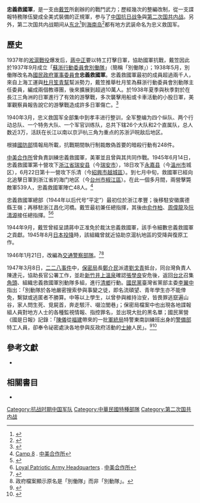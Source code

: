 {{refimprove|time=2019-08-24T06:45:04+00:00}}
{{Infobox military unit
| 名稱 = 忠義救國軍
| 時期 = 1938年5月-1946年1月21日
| 效忠 = {{ROC-1928}}[[國民政府|國民政府]]<br />{{KMT|22px}}
| 國家 = {{CHN-1928}}
| 著名指揮官 = [[戴笠|戴笠]]
}}
'''忠義救國軍'''，是一支由[[戴笠|戴笠]]所創辦的的戰鬥武力；歷經幾次的整編改制，從一支諜報特務隊伍變成全美式裝備的正規軍，参与了[[中国抗日战争|中国抗日战争]]與[[第二次国共内战|第二次国共内战]]。另外，第二次国共内战期间从[[中国东北地区|东北]]<ref>{{Cite web |url=http://mudanjiang.dbw.cn/system/2013/04/03/054687128.shtml |title=解放战争时期东北剿匪情况汇编 |accessdate=2017-04-06 |author=苏亮 |date=2013-04-03 |work=编辑：臧淼 |publisher=牡丹江新闻网，来源：牡市博物馆和烈士纪念馆管理处 |language=Zh-hans |deadurl=yes |archiveurl=https://web.archive.org/web/20150414124622/http://mudanjiang.dbw.cn/system/2013/04/03/054687128.shtml |archivedate=2015-04-14 }}</ref>到[[海南岛|海南岛]]<ref>{{Cite web |url=http://www.hnszw.org.cn/data/news/2015/12/80100/ |title=剿匪、镇反和抗美援朝 |accessdate=2017-04-06 |author= |date=2015-12-17 |work= |publisher=海南史志网，来源：中国共产党海南历史（第二卷） |language=Zh-hans |archive-url=https://web.archive.org/web/20160212170631/http://www.hnszw.org.cn/data/news/2015/12/80100/ |archive-date=2016-02-12 |dead-url=yes }}</ref>都有地方武装命名为忠义救国军。

==歷史==
1937年的[[淞滬戰役|淞滬戰役]]爆发后，[[蔣中正|蔣中正]]要以特工打擊日軍，協助國軍抗戰，戴笠因此於1937年9月成立「[[蘇浙行動委員會別働隊|蘇浙行動委員會別働隊]]」（簡稱「別働隊」）；1938年5月，別働隊改名為[[國民政府軍事委員會|國民政府軍事委員會]]'''忠義救國軍'''。忠義救國軍最初的成員超過兩千人，來自上海工運與[[杜月笙|杜月笙]][[青幫|青幫]]幫派勢力，戴笠推舉杜月笙為蘇浙行動委員會別動隊主任委員，編成兩個教導團，後來擴展到超過10萬人。於1938年夏季與秋季對於在長江三角洲的日軍進行了有效的游擊戰，多次襲擊用船或卡車活動的小股日軍，美軍觀察員報告說它的游擊戰造成許多日軍傷亡。<ref name="Wakeman2003">{{cite book|author=Frederic E. Wakeman|title=''Spymaster: Dai Li and the Chinese Secret Service''|url=http://books.google.com/books?id=jYYYQYK6FAYC&pg=PA266|year=2003|publisher=University of California Press|isbn=978-0-520-92876-3|page=266}}</ref>

1940年3月，忠义救国军全部集中到孝丰进行整训，全军整编为四个纵队、两个行动总队、一个特务大队、一个军官训练队，总共下辖26个大队和2个直属队，总人数近3万，活跃在长江以南以京沪杭三角为重点的苏浙沪皖敌后地区。

根據[[中華民國國防部|國防部]]情報局所載，抗戰期間執行制裁敵偽首要的暗殺行動有248件。

[[中美合作所|中美合作所]]曾負責訓練忠義救國軍，美軍並且曾與其共同作戰。1945年6月14日，忠義救國軍第十營攻下[[浙江省_(中華民國)|浙江省]][[瑞安县|瑞安县]]（今[[瑞安市|瑞安市]]），18日攻下[[永嘉县|永嘉县]]（今[[溫州市|溫州市]]城区），6月22日第十一營攻下乐清（今[[紹興市|紹興市]][[越城區|越城區]]）。到七月中旬，救國軍已經向北追擊日軍到浙江省的海门地区（今[[台州市|台州市]][[椒江區|椒江區]]）。在此一個多月間，兩營擊斃敵軍539人，忠義救國軍陣亡48人。<ref>[http://www.saconavy.com/Camps/Camp_8.htm Camp 8] {{Wayback|url=http://www.saconavy.com/Camps/Camp_8.htm |date=20160304233703 }}. [[中美合作所|中美合作所]]</ref>

忠義救國軍總部（1944年以后代号“平定”）最初位於浙江孝豐；後移駐安徽廣德縣王嶺；再移駐浙江昌化河橋。戴笠最初兼任總指揮，其後由[[俞作柏|俞作柏]]、[[周偉龍|周偉龍]]及[[阮清源|阮清源]]接任總指揮。<ref>{{Cite web |url=http://www.huaxia.com/zhwh/wszs/2013/03/3270528.html |title=“忠义救国军”的由来：前身为“苏浙行委别动队” |access-date=2016-07-05 |archive-url=https://web.archive.org/web/20140918063319/http://huaxia.com/zhwh/wszs/2013/03/3270528.html |archive-date=2014-09-18 |dead-url=no }}</ref><ref>[http://www.saconavy.com/Camps/loyal_patriotic_army_headquarters.htm Loyal Patriotic Army Headquarters] {{Wayback|url=http://www.saconavy.com/Camps/loyal_patriotic_army_headquarters.htm |date=20150304115617 }}. [[中美合作所|中美合作所]]</ref>

1944年9月，戴笠曾經呈請蔣中正准免於裁汰忠義救國軍，該手令細數忠義救國軍之貢獻。1945年8月[[日本投降|日本投降]]時，該組織曾就近協助京滬杭地區的受降與復原工作。

1946年1月21日，改編為[[交通警察部队|交通警察部隊]]。<ref name="陳進金">{{Cite journal | url=http://www.drnh.gov.tw/ImagesPost/365fe047-7f22-47fb-a84e-d4d5f94cbe43/19036c97-3e88-415c-9c4e-d728b91c910c_ALLFILES.pdf | format=PDF | journal=國史館館刊 | issue=第三十三期 | date=2012年9月 | author=陳進金 | title=戴笠與忠義救國軍 | deadurl=yes | archiveurl=https://web.archive.org/web/20150624183008/http://www.drnh.gov.tw/ImagesPost/365fe047-7f22-47fb-a84e-d4d5f94cbe43/19036c97-3e88-415c-9c4e-d728b91c910c_ALLFILES.pdf | archivedate=2015年6月24日 | df= }}</ref>{{rp|95-96}}<ref>政府檔案顯示原名是「別働隊」而非「別動隊」。{{cite web
| url = https://art.archives.gov.tw/FilePublish.aspx?FileID=1108
| title = 檔案瀏覽>民國38年以前國家重大發展：抗日戰爭>重要戰役與軍事勤務>忠義救國軍>忠義救國軍組織案
| website = 國家發展委員會檔案管理局-檔案支援教學網
| access-date = 2020-09-11
| archive-date = 2020-08-11
| archive-url = https://web.archive.org/web/20200811123332/https://art.archives.gov.tw/FilePublish.aspx?FileID=1108
| dead-url = no
}}</ref>

1947年3月8日，[[二二八事件|二二八事件]]中，[[國民政府軍事委員會調查統計局#第二次国共内战期间|保密局]]長[[鄭介民|鄭介民]]派遣[[劉戈青|劉戈青]]抵台，同台灣負責人陳達元，協助長官公署工作，並赴[[新竹縣|新竹]][[清泉溫泉|井上溫泉]]確認[[張學良|張學良]]安危後，返回[[台北|台北]]召集[[角頭|角頭]]、組織忠義救國軍別動隊多組，進行[[清鄉|清鄉]]行動。[[國民黨|國民黨]]臺灣省黨部主委[[李翼中|李翼中]]指出：「別動隊於各地嚴密搜索參與事變之徒，即名流碩望、青年學生亦不能倖免，繫獄或逃匿者不勝算。中等以上學生，以曾參與維持治安，皆畏罪逃竄遍山谷，家人問生死、覓屍首，奔走駭汗、啜泣閭巷」；保密局檔案中也出現各地諜報組人員對地方人士的各種監視情報、指控罪名，並出現大批的黑名單；國民黨營《國是日報》記錄：「[[陳儀|陳儀]]從[[福建|福建]]帶來的一批[[軍統局|軍統局]]特警東南訓練班出身的[[警備總部|警備部]]特工人員，卻奉令祕密處決各地參與反政府活動的[[士紳|士紳]]人民」。<ref name="陳翠蓮2017">{{cite book|author=陳翠蓮|title=重構二二八：戰後美中體制、中國統治模式與臺灣|url=https://books.google.com/books?id=tc4nDwAAQBAJ|date=24 February 2017|publisher=讀書共和國出版集團／衛城出版|isbn=978-986-93518-7-4|pages=271-273|access-date=2019-09-16|archive-date=2020-04-12|archive-url=https://web.archive.org/web/20200412190255/https://books.google.com/books?id=tc4nDwAAQBAJ|dead-url=no}}</ref><ref>{{Cite web |url=https://www.thenewslens.com/article/63740 |title=從中國複製到臺灣，軍統特務的二二八「密裁」行動 |accessdate= |author=陳翠蓮 |date=2017-03-22 |work=關鍵評論 |language=Zh-hant |archive-date=2022-04-10 |archive-url=https://web.archive.org/web/20220410120758/https://www.thenewslens.com/article/63740 }}</ref>

==參考文獻==
{{reflist|2}}
* {{cite web|url=  https://www.drnh.gov.tw/app/index.php?Action=downloadfile&file=WW05dmF5ODNNeTl3ZEdKZk1qWTFNRjh4TmpZME1EYzJYelV4TXpJNUxuQmtaZz09&fname=0054RPA0IC00TXMPED04WWWTZSB4UW35PKFGTWMPXXFDNLNL  |author = 陳進金 |title= 戴笠與忠義救國軍|last= |first= |date=2012年9月 |website= |publisher= 國史館 |accessdate= 2020-01-02 |quote=}}

==相關書目==
* {{cite book|author=[[梅乐斯|梅乐斯]]|title=''A Different Kind of War: The Little-known Story of the Combined Guerrilla Forces Created in China by the U.S. Navy and the Chinese During World War II''|url=http://books.google.com/books?id=U4pBAAAAIAAJ|year=1967|publisher=Doubleday|access-date=2015-10-04|archive-date=2011-12-30|archive-url=https://web.archive.org/web/20111230215054/http://books.google.com/books?id=u4pBAAAAIAAJ|dead-url=no}}

[[Category:抗战时期中国军队|Category:抗战时期中国军队]]
[[Category:中華民國特種部隊|Category:中華民國特種部隊]]
[[Category:第二次国共内战|Category:第二次国共内战]]